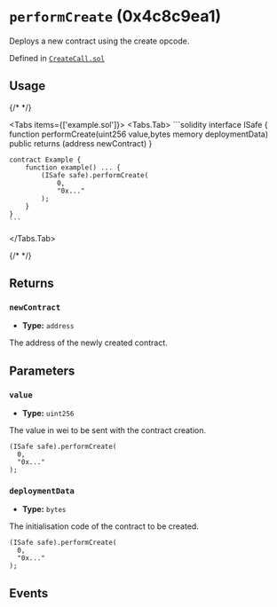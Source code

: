 


# `performCreate` (0x4c8c9ea1)



Deploys a new contract using the create opcode.




Defined in [`CreateCall.sol`](https://github.com/safe-global/safe-smart-account/tree/v1.4.1/contracts/libraries/CreateCall.sol#L21)


## Usage

{/* <!-- vale off --> */}

<Tabs items={['example.sol']}>
  <Tabs.Tab>
    ```solidity
    interface ISafe {
        function performCreate(uint256 value,bytes memory deploymentData) public returns (address newContract)
    }

    contract Example {
        function example() ... {
            (ISafe safe).performCreate(
                0,
                "0x..."
            );
        }
    }
    ```
  </Tabs.Tab>
</Tabs>

{/* <!-- vale on --> */}

## Returns

### `newContract`

  - **Type:** `address`

  The address of the newly created contract.




## Parameters

### `value`

  - **Type:** `uint256`

  The value in wei to be sent with the contract creation.

  ```solidity focus=2
  (ISafe safe).performCreate(
    0,
    "0x..."
  );
  ```


### `deploymentData`

  - **Type:** `bytes`

  The initialisation code of the contract to be created.

  ```solidity focus=3
  (ISafe safe).performCreate(
    0,
    "0x..."
  );
  ```




## Events

<ContractCreation />

